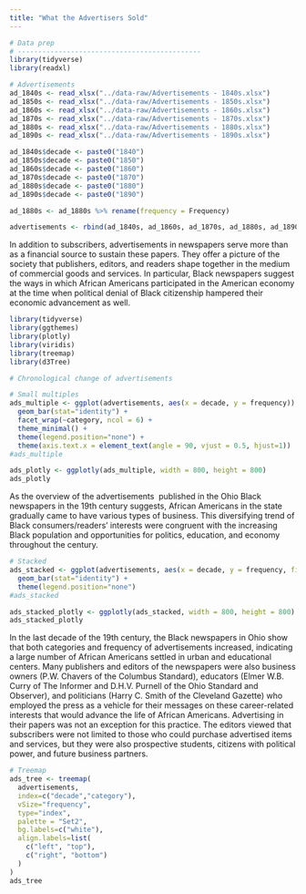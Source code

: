 ```yaml
---
title: "What the Advertisers Sold"
---
```


```r
# Data prep 
# ---------------------------------------------
library(tidyverse)
library(readxl)

# Advertisements
ad_1840s <- read_xlsx("../data-raw/Advertisements - 1840s.xlsx")
ad_1850s <- read_xlsx("../data-raw/Advertisements - 1850s.xlsx")
ad_1860s <- read_xlsx("../data-raw/Advertisements - 1860s.xlsx")
ad_1870s <- read_xlsx("../data-raw/Advertisements - 1870s.xlsx")
ad_1880s <- read_xlsx("../data-raw/Advertisements - 1880s.xlsx")
ad_1890s <- read_xlsx("../data-raw/Advertisements - 1890s.xlsx")

ad_1840s$decade <- paste0("1840")
ad_1850s$decade <- paste0("1850")
ad_1860s$decade <- paste0("1860")
ad_1870s$decade <- paste0("1870")
ad_1880s$decade <- paste0("1880")
ad_1890s$decade <- paste0("1890")

ad_1880s <- ad_1880s %>% rename(frequency = Frequency)

advertisements <- rbind(ad_1840s, ad_1860s, ad_1870s, ad_1880s, ad_1890s)
```

In addition to subscribers, advertisements in newspapers serve more than as a financial source to sustain these papers. They offer a picture of the society that publishers, editors, and readers shape together in the medium of commercial goods and services. In particular, Black newspapers suggest the ways in which African Americans participated in the American economy at the time when political denial of Black citizenship hampered their economic advancement as well. 

```r
library(tidyverse)
library(ggthemes)
library(plotly)
library(viridis)
library(treemap)
library(d3Tree)

# Chronological change of advertisements

# Small multiples
ads_multiple <- ggplot(advertisements, aes(x = decade, y = frequency)) +
  geom_bar(stat="identity") +
  facet_wrap(~category, ncol = 6) +
  theme_minimal() +
  theme(legend.position="none") +
  theme(axis.text.x = element_text(angle = 90, vjust = 0.5, hjust=1))
#ads_multiple

ads_plotly <- ggplotly(ads_multiple, width = 800, height = 800)
ads_plotly
```

As the overview of the advertisements  published in the Ohio Black newspapers in the 19th century suggests, African Americans in the state gradually came to have various types of business. This diversifying trend of Black consumers/readers’ interests were congruent with the increasing Black population and opportunities for politics, education, and economy throughout the century. 

```r
# Stacked
ads_stacked <- ggplot(advertisements, aes(x = decade, y = frequency, fill = category)) +
  geom_bar(stat="identity") +
  theme(legend.position="none")
#ads_stacked

ads_stacked_plotly <- ggplotly(ads_stacked, width = 800, height = 800)
ads_stacked_plotly
```

In the last decade of the 19th century, the Black newspapers in Ohio show that both categories and frequency of advertisements increased, indicating a large number of African Americans settled in urban and educational centers. Many publishers and editors of the newspapers were also business owners (P.W. Chavers of the Columbus Standard), educators (Elmer W.B. Curry of The Informer and D.H.V. Purnell of the Ohio Standard and Observer), and politicians (Harry C. Smith of the Cleveland Gazette) who employed the press as a vehicle for their messages on these career-related interests that would advance the life of African Americans. Advertising in their papers was not an exception for this practice. The editors viewed that subscribers were not limited to those who could purchase advertised items and services, but they were also prospective students, citizens with political power, and future business partners. 

```r
# Treemap
ads_tree <- treemap(
  advertisements, 
  index=c("decade","category"),
  vSize="frequency",
  type="index",
  palette = "Set2",
  bg.labels=c("white"),
  align.labels=list(
    c("left", "top"),
    c("right", "bottom")
  )
) 
ads_tree
```
